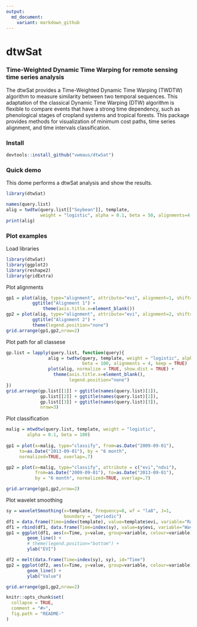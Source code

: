 ```yaml
---
output:
  md_document:
    variant: markdown_github
---
```


<!-- README.md is generated from README.Rmd. Please edit that file -->

dtwSat
=====

### Time-Weighted Dynamic Time Warping for remote sensing time series analysis
The dtwSat provides a Time-Weighted Dynamic Time Warping (TWDTW) algorithm to measure similarity between two temporal sequences. This adaptation of the classical Dynamic Time Warping (DTW) algorithm is flexible to compare events that have a strong time dependency, such as phenological stages of cropland systems and tropical forests. This package provides methods for visualization of minimum cost paths, time series alignment, and time intervals classification.

### Install
```r
devtools::install_github("vwmaus/dtwSat")
```


### Quick demo

This dome performs a dtwSat analysis and show the results.
```r
library(dtwSat)
```
```r
names(query.list)
alig = twdtw(query.list[["Soybean"]], template, 
             weight = "logistic", alpha = 0.1, beta = 50, alignments=4, keep=TRUE) 
print(alig)
```

### Plot examples

Load libraries
```r
library(dtwSat)
library(ggplot2)
library(reshape2)
library(gridExtra)
```

Plot alignments
```r
gp1 = plot(alig, type="alignment", attribute="evi", alignment=1, shift=0.5) + 
          ggtitle("Alignment 1") +
		      theme(axis.title.x=element_blank())
gp2 = plot(alig, type="alignment", attribute="evi", alignment=2, shift=0.5) +
          ggtitle("Alignment 2") + 
          theme(legend.position="none")
grid.arrange(gp1,gp2,nrow=2)
```


Plot path for all classese
```r
gp.list = lapply(query.list, function(query){
  				alig = twdtw(query, template, weight = "logistic", alpha = 0.1, 
  				             beta = 100, alignments = 4, keep = TRUE)
  				plot(alig, normalize = TRUE, show.dist = TRUE) + 
  				  theme(axis.title.x=element_blank(),
  				        legend.position="none")
})
grid.arrange(gp.list[[1]] + ggtitle(names(query.list)[1]),
             gp.list[[2]] + ggtitle(names(query.list)[2]),
             gp.list[[3]] + ggtitle(names(query.list)[3]),
             nrow=3)
```

Plot classification
```r
malig = mtwdtw(query.list, template, weight = "logistic", 
        alpha = 0.1, beta = 100)
 
gp1 = plot(x=malig, type="classify", from=as.Date("2009-09-01"),  
     to=as.Date("2013-09-01"), by = "6 month",
     normalized=TRUE, overlap=.7) 

gp2 = plot(x=malig, type="classify", attribute = c("evi","ndvi"),
           from=as.Date("2009-09-01"), to=as.Date("2013-09-01"), 
           by = "6 month", normalized=TRUE, overlap=.7)

grid.arrange(gp1,gp2,nrow=2)
```



Plot wavelet smoothing
```r
sy = waveletSmoothing(x=template, frequency=8, wf = "la8", J=1, 
                      boundary = "periodic")
df1 = data.frame(Time=index(template), value=template$evi, variable="Raw")
df1 = rbind(df1, data.frame(Time=index(sy), value=sy$evi, variable="Wavelet filter") )
gp1 = ggplot(df1, aes(x=Time, y=value, group=variable, colour=variable)) +
   		geom_line() + 
  		# theme(legend.position="bottom") +
  		ylab("EVI")

df2 = melt(data.frame(Time=index(sy), sy), id="Time")
gp2 = ggplot(df2, aes(x=Time, y=value, group=variable, colour=variable)) +
   		geom_line() + 
  		ylab("Value") 

grid.arrange(gp1,gp2,nrow=2)
```



```r
knitr::opts_chunk$set(
  collapse = TRUE,
  comment = "#>",
  fig.path = "README-"
)
```
